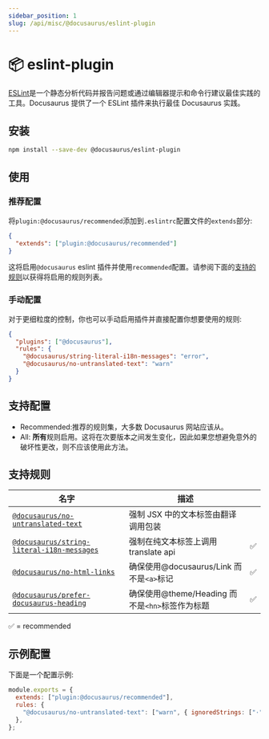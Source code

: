 ```yaml
---
sidebar_position: 1
slug: /api/misc/@docusaurus/eslint-plugin
---
```


# 📦 eslint-plugin

[ESLint](https://eslint.org/)是一个静态分析代码并报告问题或通过编辑器提示和命令行建议最佳实践的工具。Docusaurus 提供了一个 ESLint 插件来执行最佳 Docusaurus 实践。

## 安装

```bash npm2yarn
npm install --save-dev @docusaurus/eslint-plugin
```

## 使用

### 推荐配置

将`plugin:@docusaurus/recommended`添加到`.eslintrc`配置文件的`extends`部分:

```json title=".eslintrc"
{
  "extends": ["plugin:@docusaurus/recommended"]
}
```

这将启用`@docusaurus` eslint 插件并使用`recommended`配置。请参阅下面的[支持的规则](#supported-rules)以获得将启用的规则列表。

### 手动配置

对于更细粒度的控制，你也可以手动启用插件并直接配置你想要使用的规则:

```json title=".eslintrc"
{
  "plugins": ["@docusaurus"],
  "rules": {
    "@docusaurus/string-literal-i18n-messages": "error",
    "@docusaurus/no-untranslated-text": "warn"
  }
}
```

## 支持配置

- Recommended:推荐的规则集，大多数 Docusaurus 网站应该从。
- All: **所有**规则启用。这将在次要版本之间发生变化，因此如果您想避免意外的破坏性更改，则不应该使用此方法。

## 支持规则

| 名字                                                                             | 描述                                            |     |
| -------------------------------------------------------------------------------- | ----------------------------------------------- | --- |
| [`@docusaurus/no-untranslated-text`](./no-untranslated-text.mdx)                 | 强制 JSX 中的文本标签由翻译调用包装             |     |
| [`@docusaurus/string-literal-i18n-messages`](./string-literal-i18n-messages.mdx) | 强制在纯文本标签上调用 translate api            | ✅  |
| [`@docusaurus/no-html-links`](./no-html-links.mdx)                               | 确保使用@docusaurus/Link 而不是`<a>`标记        | ✅  |
| [`@docusaurus/prefer-docusaurus-heading`](./prefer-docusaurus-heading.mdx)       | 确保使用@theme/Heading 而不是`<hn>`标签作为标题 | ✅  |

✅ = recommended

## 示例配置

下面是一个配置示例:

```js title=".eslintrc.js"
module.exports = {
  extends: ["plugin:@docusaurus/recommended"],
  rules: {
    "@docusaurus/no-untranslated-text": ["warn", { ignoredStrings: ["·", "—", "×"] }],
  },
};
```
